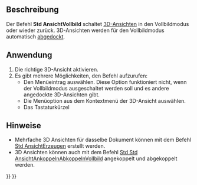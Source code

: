 <languages/>

{{Docnav/de
|[[Std_ViewDockUndockFullscreen/de|AnsichtAndockenAbdockenVollbild]]
|[[Std_AxisCross/de|Achsenkreuz]]
|[[Std_View_Menu/de|Std Menü Ansicht]]
|IconL=
|IconR=
|IconC=Freecad.svg
}}

{{GuiCommand/de
|Name=Std ViewFullscreen
|Name/de=Std AnsichtVollbild
|MenuLocation=Ansicht → Dokumentfenster → Vollbild
|Workbenches=Alle
|Shortcut={{KEY|F11}}
|SeeAlso=[[Std_ViewDockUndockFullscreen/de|Std AuswahlDokumentfenster]], [[Std_MainFullscreen|Std HauptfensterVollbild]]
}}

<span id="Description"></span>
==Beschreibung==

Der Befehl '''Std AnsichtVollbild''' schaltet [[3D_view/de|3D-Ansichten]] in den  Vollbildmodus oder wieder zurück. 3D-Ansichten werden für den Vollbildmodus  automatisch [[Std_ViewDockUndockFullscreen/de|abgedockt]].

<span id="Usage"></span>
==Anwendung==

# Die richtige 3D-Ansicht aktivieren.
# Es gibt mehrere Möglichkeiten, den Befehl aufzurufen:
#* Den Menüeintrag {{MenuCommand|Ansicht → Dokumentfenster → [[Image:Std_ViewFullscreen.svg|16px]] Vollbild}} auswählen. Diese Option funktioniert nicht, wenn der Vollbildmodus ausgeschaltet werden soll und es andere angedockte 3D-Ansichten gibt.
#* Die Menüoption {{MenuCommand|Dokumentfenster → [[Image:Std_ViewFullscreen.svg|16px]] Vollbild}} aus dem Kontextmenü der 3D-Ansicht auswählen.
#* Das Tastaturkürzel {{KEY|F11}}

<span id="Notes"></span>
==Hinweise==

* Mehrfache 3D Ansichten für dasselbe Dokument können mit dem Befehl [[Std_ViewCreate/de|Std AnsichtErzeugen]] erstellt werden.
* 3D Ansichten können auch mit dem Befehl [[Std_ViewDockUndockFullscreen/de|Std Std AnsichtAnkoppelnAbkoppelnVollbild]] angekoppelt und abgekoppelt werden.


{{Docnav/de
|[[Std_ViewDockUndockFullscreen/de|AnsichtAndockenAbdockenVollbild]]
|[[Std_AxisCross/de|Achsenkreuz]]
|[[Std_View_Menu/de|Std Menü Ansicht]]
|IconL=
|IconR=
|IconC=Freecad.svg
}}

{{Std_Base_navi{{#translation:}}}}
{{Userdocnavi{{#translation:}}}}